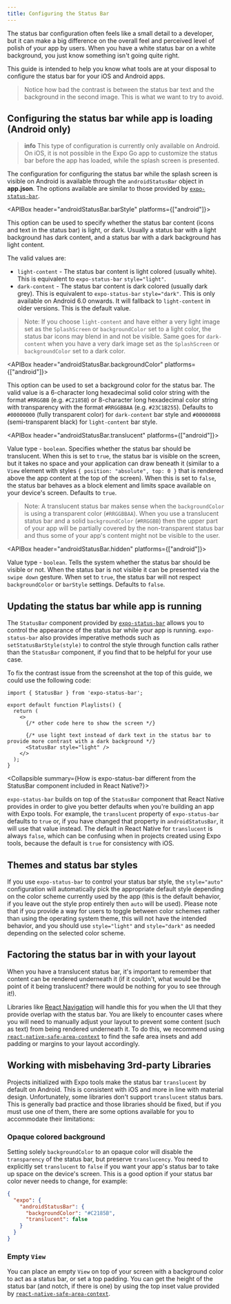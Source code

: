 ```yaml
---
title: Configuring the Status Bar
---
```



The status bar configuration often feels like a small detail to a developer, but it can make a big difference on the overall feel and perceived level of polish of your app by users.
When you have a white status bar on a white background, you just know something isn't going quite right.

This guide is intended to help you know what tools are at your disposal to configure the status bar for your iOS and Android apps.

<ImageSpotlight
  src="/static/images/status-bar-style-comparison.png"
  alt="A comparison of good and bad status bar styling"
/>

> Notice how bad the contrast is between the status bar text and the background in the second image. This is what we want to try to avoid.

## Configuring the status bar while app is loading (Android only)

> **info** This type of configuration is currently only available on Android. On iOS, it is not possible in the Expo Go app to customize the status bar before the app has loaded, while the splash screen is presented.

The configuration for configuring the status bar while the splash screen is visible on Android is available through the `androidStatusBar` object in **app.json**. The options available are similar to those provided by [`expo-status-bar`](../versions/latest/sdk/status-bar.mdx).

<Collapsible summary="See the full list of options available to configure the status bar statically on Android">

<APIBox header="androidStatusBar.barStyle" platforms={["android"]}>

This option can be used to specify whether the status bar content (icons and text in the status bar) is light, or dark. Usually a status bar with a light background has dark content, and a status bar with a dark background has light content.

The valid values are:

- `light-content` - The status bar content is light colored (usually white). This is equivalent to `expo-status-bar` `style="light"`.
- `dark-content` - The status bar content is dark colored (usually dark grey). This is equivalent to `expo-status-bar` `style="dark"`. This is only available on Android 6.0 onwards. It will fallback to `light-content` in older versions. This is the default value.

> Note: If you choose `light-content` and have either a very light image set as the `SplashScreen` or `backgroundColor` set to a light color, the status bar icons may blend in and not be visible.
> Same goes for `dark-content` when you have a very dark image set as the `SplashScreen` or `backgroundColor` set to a dark color.

</APIBox>

<APIBox header="androidStatusBar.backgroundColor" platforms={["android"]}>

This option can be used to set a background color for the status bar.
The valid value is a 6-character long hexadecimal solid color string with the format `#RRGGBB` (e.g. `#C2185B`) or 8-character long hexadecimal color string with transparency with the format `#RRGGBBAA` (e.g. `#23C1B255`).
Defaults to `#00000000` (fully transparent color) for `dark-content` bar style and `#00000088` (semi-transparent black) for `light-content` bar style.

</APIBox>

<APIBox header="androidStatusBar.translucent" platforms={["android"]}>

Value type - `boolean`.
Specifies whether the status bar should be translucent.
When this is set to `true`, the status bar is visible on the screen, but it takes no space and your application can draw beneath it (similar to a `View` element with styles `{ position: "absolute", top: 0 }` that is rendered above the app content at the top of the screen).
When this is set to `false`, the status bar behaves as a block element and limits space available on your device's screen.
Defaults to `true`.

> Note: A translucent status bar makes sense when the `backgroundColor` is using a transparent color (`#RRGGBBAA`).
> When you use a translucent status bar and a solid `backgroundColor` (`#RRGGBB`) then the upper part of your app will be partially covered by the non-transparent status bar and thus some of your app's content might not be visible to the user.

</APIBox>

<APIBox header="androidStatusBar.hidden" platforms={["android"]}>

Value type - `boolean`.
Tells the system whether the status bar should be visible or not.
When the status bar is not visible it can be presented via the `swipe down` gesture.
When set to `true`, the status bar will not respect `backgroundColor` or `barStyle` settings.
Defaults to `false`.

</APIBox>

</Collapsible>

## Updating the status bar while app is running

The `StatusBar` component provided by [`expo-status-bar`](../versions/latest/sdk/status-bar.mdx) allows you to control the appearance of the status bar while your app is running.
`expo-status-bar` also provides imperative methods such as `setStatusBarStyle(style)` to control the style through function calls rather than the `StatusBar` component, if you find that to be helpful for your use case.

To fix the contrast issue from the screenshot at the top of this guide, we could use the following code:

```tsx
import { StatusBar } from 'expo-status-bar';

export default function Playlists() {
  return (
    <>
      {/* other code here to show the screen */}

      {/* use light text instead of dark text in the status bar to provide more contrast with a dark background */}
      <StatusBar style="light" />
    </>
  );
}
```

<Collapsible summary={<span>How is <InlineCode>expo-status-bar</InlineCode> different from the StatusBar component included in React Native?</span>}>

`expo-status-bar` builds on top of the `StatusBar` component that React Native provides in order to give you better defaults when you're building an app with Expo tools.
For example, the `translucent` property of `expo-status-bar` defaults to `true` or, if you have changed that property in `androidStatusBar`, it will use that value instead.
The default in React Native for `translucent` is always `false`, which can be confusing when in projects created using Expo tools, because the default is `true` for consistency with iOS.

</Collapsible>

## Themes and status bar styles

If you use `expo-status-bar` to control your status bar style, the `style="auto"` configuration will automatically pick the appropriate default style depending on the color scheme currently used by the app
(this is the default behavior, if you leave out the style prop entirely then `auto` will be used). Please note that if you provide a way for users to toggle between color schemes rather than using the operating system theme,
this will not have the intended behavior, and you should use `style="light"` and `style="dark"` as needed depending on the selected color scheme.

## Factoring the status bar in with your layout

When you have a translucent status bar, it's important to remember that content can be rendered underneath it (if it couldn't, what would be the point of it being translucent? there would be nothing for you to see through it!).

Libraries like [React Navigation](/guides/routing-and-navigation.mdx) will handle this for you when the UI that they provide overlap with the status bar.
You are likely to encounter cases where you will need to manually adjust your layout to prevent some content (such as text) from being rendered underneath it.
To do this, we recommend using [`react-native-safe-area-context`](../versions/latest/sdk/safe-area-context.mdx) to find the safe area insets and add padding or margins to your layout accordingly.

## Working with misbehaving 3rd-party Libraries

Projects initialized with Expo tools make the status bar `translucent` by default on Android. This is consistent with iOS and more in line with material design.
Unfortunately, some libraries don't support `translucent` status bars. This is generally bad practice and those libraries should be fixed,
but if you must use one of them, there are some options available for you to accommodate their limitations:

### Opaque colored background

Setting solely `backgroundColor` to an opaque color will disable the `transparency` of the status bar, but preserve `translucency`.
You need to explicitly set `translucent` to `false` if you want your app's status bar to take up space on the device's screen.
This is a good option if your status bar color never needs to change, for example:

```json app.json
{
  "expo": {
    "androidStatusBar": {
      "backgroundColor": "#C2185B",
      "translucent": false
    }
  }
}
```

### Empty `View`

You can place an empty `View` on top of your screen with a background color to act as a status bar, or set a top padding.
You can get the height of the status bar (and notch, if there is one) by using the top inset value provided by [`react-native-safe-area-context`](../versions/latest/sdk/safe-area-context.mdx).
